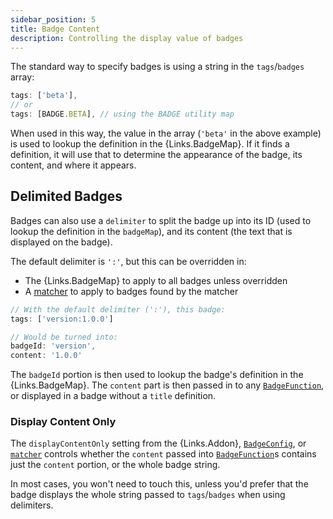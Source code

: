 ```yaml
---
sidebar_position: 5
title: Badge Content
description: Controlling the display value of badges
---
```



The standard way to specify badges is using a string in the `tags`/`badges` array:

```ts
tags: ['beta'],
// or
tags: [BADGE.BETA], // using the BADGE utility map
```

When used in this way, the value in the array (`'beta'` in the above example) is used to lookup the
definition in the {Links.BadgeMap}. If it finds a definition, it will use that to determine the
appearance of the badge, its content, and where it appears.

## Delimited Badges

Badges can also use a `delimiter` to split the badge up into its ID (used to lookup the definition
in the `badgeMap`), and its content (the text that is displayed on the badge).

The default delimiter is `':'`, but this can be overridden in:

- The {Links.BadgeMap} to apply to all badges unless overridden
- A [matcher](./matchers.mdx) to apply to badges found by the matcher

```ts
// With the default delimiter (':'), this badge:
tags: ['version:1.0.0']

// Would be turned into:
badgeId: 'version',
content: '1.0.0'
```

The `badgeId` portion is then used to lookup the badge's definition in the {Links.BadgeMap}. The
`content` part is then passed in to any [`BadgeFunction`](./badge-functions.mdx), or displayed in a
badge without a `title` definition.

### Display Content Only

The `displayContentOnly` setting from the {Links.Addon},
[`BadgeConfig`](./badge-map.mdx#badge-config), or [`matcher`](./matchers.mdx) controls whether the
`content` passed into [`BadgeFunction`](./badge-functions.mdx)s contains just the `content` portion,
or the whole badge string.

In most cases, you won't need to touch this, unless you'd prefer that the badge displays the whole
string passed to `tags`/`badges` when using delimiters.
